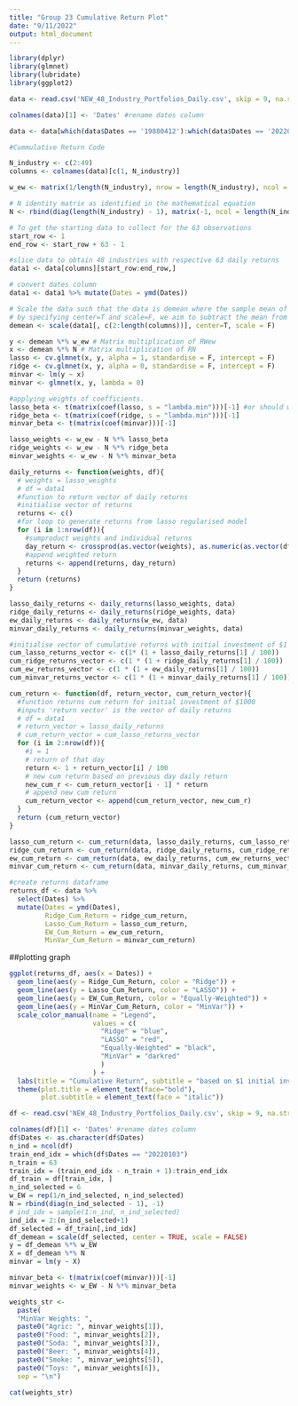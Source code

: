 ```yaml
---
title: "Group 23 Cumulative Return Plot"
date: "9/11/2022"
output: html_document
---
```


```r
library(dplyr)
library(glmnet)
library(lubridate)
library(ggplot2)
```

```r
data <- read.csv('NEW_48_Industry_Portfolios_Daily.csv', skip = 9, na.strings = "-99.99")

colnames(data)[1] <- 'Dates' #rename dates column

data <- data[which(data$Dates == '19880412'):which(data$Dates == '20220630'),] # 20160104 till date
```


```r
#Cummulative Return Code

N_industry <- c(2:49)
columns <- colnames(data)[c(1, N_industry)]

w_ew <- matrix(1/length(N_industry), nrow = length(N_industry), ncol = 1) # Get the equally weighted matrix

# N identity matrix as identified in the mathematical equation
N <- rbind(diag(length(N_industry) - 1), matrix(-1, ncol = length(N_industry) - 1)) 

# To get the starting data to collect for the 63 observations
start_row <- 1
end_row <- start_row + 63 - 1 

#slice data to obtain 48 industries with respective 63 daily returns
data1 <- data[columns][start_row:end_row,]

# convert dates column
data1 <- data1 %>% mutate(Dates = ymd(Dates))

# Scale the data such that the data is demean where the sample mean of each asset return is 0
# by specifying center=T and scale=F, we aim to subtract the mean from each individual return but NOT dividing by the standard deviation.
demean <- scale(data1[, c(2:length(columns))], center=T, scale = F) 

y <- demean %*% w_ew # Matrix multiplication of RWew
x <- demean %*% N # Matrix multiplication of RN
lasso <- cv.glmnet(x, y, alpha = 1, standardise = F, intercept = F) 
ridge <- cv.glmnet(x, y, alpha = 0, standardise = F, intercept = F) 
minvar <- lm(y ~ x)
minvar <- glmnet(x, y, lambda = 0)
```

```r
#applying weights of coefficients.
lasso_beta <- t(matrix(coef(lasso, s = "lambda.min")))[-1] #or should we use lambda.1se?
ridge_beta <- t(matrix(coef(ridge, s = "lambda.min")))[-1]
minvar_beta <- t(matrix(coef(minvar)))[-1]

lasso_weights <- w_ew - N %*% lasso_beta
ridge_weights <- w_ew - N %*% ridge_beta
minvar_weights <- w_ew - N %*% minvar_beta

```


```r
daily_returns <- function(weights, df){
  # weights = lasso_weights
  # df = data1
  #function to return vector of daily returns
  #initialise vector of returns
  returns <- c()
  #for loop to generate returns from lasso regularised model
  for (i in 1:nrow(df)){
    #sumproduct weights and individual returns
    day_return <- crossprod(as.vector(weights), as.numeric(as.vector(df[i, 2:ncol(df)])))
    #append weighted return
    returns <- append(returns, day_return)
  }
  return (returns)
}
```


```r
lasso_daily_returns <- daily_returns(lasso_weights, data)
ridge_daily_returns <- daily_returns(ridge_weights, data)
ew_daily_returns <- daily_returns(w_ew, data)
minvar_daily_returns <- daily_returns(minvar_weights, data)

#initialise vector of cumulative returns with initial investment of $1 for both ridge and lasso
cum_lasso_returns_vector <- c(1* (1 + lasso_daily_returns[1] / 100))
cum_ridge_returns_vector <- c(1 * (1 + ridge_daily_returns[1] / 100))
cum_ew_returns_vector <- c(1 * (1 + ew_daily_returns[1] / 100))
cum_minvar_returns_vector <- c(1 * (1 + minvar_daily_returns[1] / 100))
```


```r
cum_return <- function(df, return_vector, cum_return_vector){
  #function returns cum return for initial investment of $1000 
  #inputs 'return vector' is the vector of daily returns
  # df = data1
  # return_vector = lasso_daily_returns
  # cum_return_vector = cum_lasso_returns_vector
  for (i in 2:nrow(df)){
    #i = 1
    # return of that day
    return <- 1 + return_vector[i] / 100
    # new cum return based on previous day daily return
    new_cum_r <- cum_return_vector[i - 1] * return
    # append new cum return
    cum_return_vector <- append(cum_return_vector, new_cum_r)
  }
  return (cum_return_vector)
}
```


```r
lasso_cum_return <- cum_return(data, lasso_daily_returns, cum_lasso_returns_vector) #lasso regularised cum return
ridge_cum_return <- cum_return(data, ridge_daily_returns, cum_ridge_returns_vector) #ridge regularised cum return
ew_cum_return <- cum_return(data, ew_daily_returns, cum_ew_returns_vector) #equally weighted cum return
minvar_cum_return <- cum_return(data, minvar_daily_returns, cum_minvar_returns_vector) #equally weighted cum return

#create returns dataframe
returns_df <- data %>% 
  select(Dates) %>%
  mutate(Dates = ymd(Dates),
         Ridge_Cum_Return = ridge_cum_return,
         Lasso_Cum_Return = lasso_cum_return,
         EW_Cum_Return = ew_cum_return,
         MinVar_Cum_Return = minvar_cum_return)
```

##plotting graph
```r
ggplot(returns_df, aes(x = Dates)) +
  geom_line(aes(y = Ridge_Cum_Return, color = "Ridge")) +
  geom_line(aes(y = Lasso_Cum_Return, color = "LASSO")) +
  geom_line(aes(y = EW_Cum_Return, color = "Equally-Weighted")) +
  geom_line(aes(y = MinVar_Cum_Return, color = "MinVar")) +
  scale_color_manual(name = "Legend", 
                     values = c(
                       "Ridge" = "blue", 
                       "LASSO" = "red", 
                       "Equally-Weighted" = "black",
                       "MinVar" = "darkred"
                       )
                     ) +
  labs(title = "Cumulative Return", subtitle = "based on $1 initial investment", y = '', x = "Dates") +
  theme(plot.title = element_text(face="bold"),
        plot.subtitle = element_text(face = "italic"))
```

```r
df <- read.csv('NEW_48_Industry_Portfolios_Daily.csv', skip = 9, na.strings = "-99.99")

colnames(df)[1] <- 'Dates' #rename dates column
df$Dates <- as.character(df$Dates)
n_ind = ncol(df)
train_end_idx = which(df$Dates == "20220103") 
n_train = 63
train_idx = (train_end_idx - n_train + 1):train_end_idx 
df_train = df[train_idx, ]
n_ind_selected = 6
w_EW = rep(1/n_ind_selected, n_ind_selected)
N = rbind(diag(n_ind_selected - 1), -1)
# ind_idx = sample(1:n_ind, n_ind_selected)
ind_idx = 2:(n_ind_selected+1)
df_selected = df_train[,ind_idx]
df_demean = scale(df_selected, center = TRUE, scale = FALSE)
y = df_demean %*% w_EW 
X = df_demean %*% N
minvar = lm(y ~ X)

minvar_beta <- t(matrix(coef(minvar)))[-1]
minvar_weights <- w_EW - N %*% minvar_beta

weights_str <- 
  paste(
  "MinVar Weights: ",
  paste0("Agric: ", minvar_weights[1]),
  paste0("Food: ", minvar_weights[2]),
  paste0("Soda: ", minvar_weights[3]),
  paste0("Beer: ", minvar_weights[4]),
  paste0("Smoke: ", minvar_weights[5]),
  paste0("Toys: ", minvar_weights[6]),
  sep = "\n")

cat(weights_str)
```

